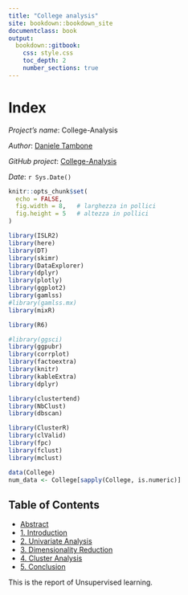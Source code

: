 ```yaml
---
title: "College analysis"
site: bookdown::bookdown_site
documentclass: book
output:
  bookdown::gitbook:
    css: style.css
    toc_depth: 2
    number_sections: true
---
```


# Index {-}

_Project's name_: College-Analysis

_Author_: [Daniele Tambone](https://www.linkedin.com/in/daniele-tambone-b5733616a/)

_GitHub project_: [College-Analysis](https://github.com/DanieleT25/College-Analysis)

_Date_: `r Sys.Date()`


```r
knitr::opts_chunk$set(
  echo = FALSE,
  fig.width = 8,   # larghezza in pollici
  fig.height = 5   # altezza in pollici
)
```

```r
library(ISLR2)
library(here)
library(DT)
library(skimr)
library(DataExplorer)
library(dplyr)
library(plotly)
library(ggplot2)
library(gamlss)
#library(gamlss.mx)
library(mixR)

library(R6)

#library(ggsci)
library(ggpubr)
library(corrplot)
library(factoextra)
library(knitr)
library(kableExtra)
library(dplyr)

library(clustertend)
library(NbClust)
library(dbscan)

library(ClusterR)
library(clValid)
library(fpc)
library(fclust)
library(mclust)
```

```r
data(College)
num_data <- College[sapply(College, is.numeric)]
```

## Table of Contents {-}

- [Abstract](abstract.html)
- [1. Introduction](introduction.html)
- [2. Univariate Analysis](univariate-analysis.html)
- [3. Dimensionality Reduction](dimensionality-reduction.html)
- [4. Cluster Analysis](clustering.html)
- [5. Conclusion](conclusion.html)

This is the report of Unsupervised learning.
